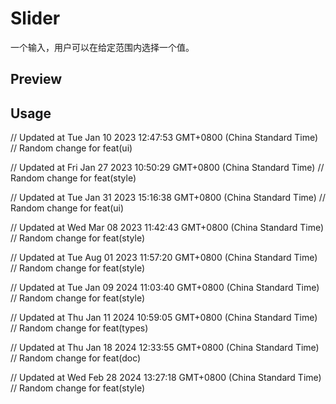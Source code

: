 

<Meta of={SliderStories} />

<RadixPrimitiveDocsButton name='slider' />

# Slider

一个输入，用户可以在给定范围内选择一个值。

## Preview

<Canvas of={SliderStories.Default} />

## Usage



<Source code={importCode} language='ts' dark />
<Source code={usageCode} language='tsx' dark />

// Updated at Tue Jan 10 2023 12:47:53 GMT+0800 (China Standard Time)
// Random change for feat(ui)

// Updated at Fri Jan 27 2023 10:50:29 GMT+0800 (China Standard Time)
// Random change for feat(style)

// Updated at Tue Jan 31 2023 15:16:38 GMT+0800 (China Standard Time)
// Random change for feat(ui)

// Updated at Wed Mar 08 2023 11:42:43 GMT+0800 (China Standard Time)
// Random change for feat(style)

// Updated at Tue Aug 01 2023 11:57:20 GMT+0800 (China Standard Time)
// Random change for feat(style)

// Updated at Tue Jan 09 2024 11:03:40 GMT+0800 (China Standard Time)
// Random change for feat(style)

// Updated at Thu Jan 11 2024 10:59:05 GMT+0800 (China Standard Time)
// Random change for feat(types)

// Updated at Thu Jan 18 2024 12:33:55 GMT+0800 (China Standard Time)
// Random change for feat(doc)

// Updated at Wed Feb 28 2024 13:27:18 GMT+0800 (China Standard Time)
// Random change for feat(style)
